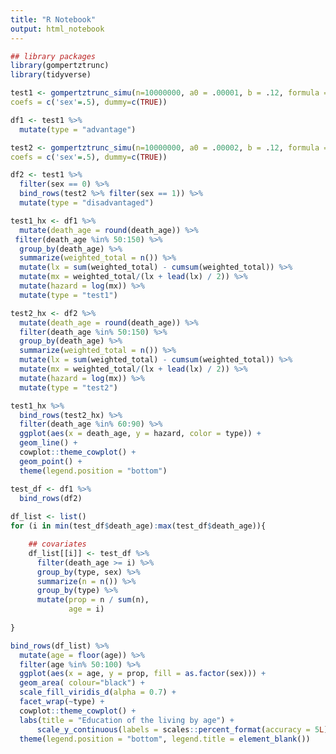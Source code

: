 ```yaml
---
title: "R Notebook"
output: html_notebook
---
```



```r
## library packages 
library(gompertztrunc)
library(tidyverse)
```

```r
test1 <- gompertztrunc_simu(n=10000000, a0 = .00001, b = .12, formula = death_age ~ sex,
coefs = c('sex'=.5), dummy=c(TRUE)) 

df1 <- test1 %>% 
  mutate(type = "advantage")

test2 <- gompertztrunc_simu(n=10000000, a0 = .00002, b = .12, formula = death_age ~ sex,
coefs = c('sex'=.5), dummy=c(TRUE)) 

df2 <- test1 %>% 
  filter(sex == 0) %>% 
  bind_rows(test2 %>% filter(sex == 1)) %>% 
  mutate(type = "disadvantaged")

test1_hx <- df1 %>% 
  mutate(death_age = round(death_age)) %>% 
 filter(death_age %in% 50:150) %>% 
  group_by(death_age) %>% 
  summarize(weighted_total = n()) %>% 
  mutate(lx = sum(weighted_total) - cumsum(weighted_total)) %>% 
  mutate(mx = weighted_total/(lx + lead(lx) / 2)) %>% 
  mutate(hazard = log(mx)) %>% 
  mutate(type = "test1")

test2_hx <- df2 %>% 
  mutate(death_age = round(death_age)) %>% 
  filter(death_age %in% 50:150) %>% 
  group_by(death_age) %>% 
  summarize(weighted_total = n()) %>% 
  mutate(lx = sum(weighted_total) - cumsum(weighted_total)) %>% 
  mutate(mx = weighted_total/(lx + lead(lx) / 2)) %>% 
  mutate(hazard = log(mx)) %>% 
  mutate(type = "test2")

test1_hx %>% 
  bind_rows(test2_hx) %>% 
  filter(death_age %in% 60:90) %>% 
  ggplot(aes(x = death_age, y = hazard, color = type)) + 
  geom_line() + 
  cowplot::theme_cowplot() + 
  geom_point() + 
  theme(legend.position = "bottom")
```

```r
test_df <- df1 %>% 
  bind_rows(df2)
  
df_list <- list()
for (i in min(test_df$death_age):max(test_df$death_age)){

    ## covariates  
    df_list[[i]] <- test_df %>% 
      filter(death_age >= i) %>% 
      group_by(type, sex) %>% 
      summarize(n = n()) %>% 
      group_by(type) %>% 
      mutate(prop = n / sum(n),
             age = i)
    
}

bind_rows(df_list) %>% 
  mutate(age = floor(age)) %>% 
  filter(age %in% 50:100) %>% 
  ggplot(aes(x = age, y = prop, fill = as.factor(sex))) + 
  geom_area( colour="black") + 
  scale_fill_viridis_d(alpha = 0.7) + 
  facet_wrap(~type) + 
  cowplot::theme_cowplot() + 
  labs(title = "Education of the living by age") + 
      scale_y_continuous(labels = scales::percent_format(accuracy = 5L)) + 
  theme(legend.position = "bottom", legend.title = element_blank()) 
  
```

